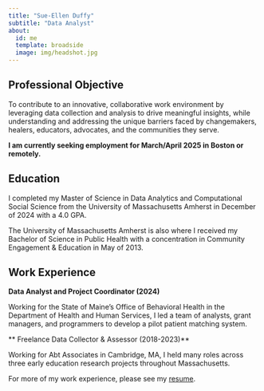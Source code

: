 ```yaml
---
title: "Sue-Ellen Duffy"
subtitle: "Data Analyst"
about:
  id: me
  template: broadside
  image: img/headshot.jpg
---
```


:::{#me}

## Professional Objective

To contribute to an innovative, collaborative work environment by leveraging data collection and analysis to drive meaningful insights, while understanding and addressing the unique barriers faced by changemakers, healers, educators, advocates, and the communities they serve.

**I am currently seeking employment for March/April 2025 in Boston or remotely.**

:::


:::{#me}

## Education

I completed my Master of Science in Data Analytics and Computational Social Science from the University of Massachusetts Amherst in December of 2024 with a 4.0 GPA.

The University of Massachusetts Amherst is also where I received my Bachelor of Science in Public Health with a concentration in Community Engagement & Education in May of 2013. 

## Work Experience

**Data Analyst and Project Coordinator (2024)**

Working for the State of Maine's Office of Behavioral Health in the Department of Health and Human Services, I led a team of analysts, grant managers, and programmers to develop a pilot patient matching system.

** Freelance Data Collector & Assessor (2018-2023)**

Working for Abt Associates in Cambridge, MA, I held many roles across three early education research projects throughout Massachusetts. 

For more of my work experience, please see my <a href="files/Sue-Ellen Duffy Resume 2025.pdf"
target="_blank">resume</a>.

:::

